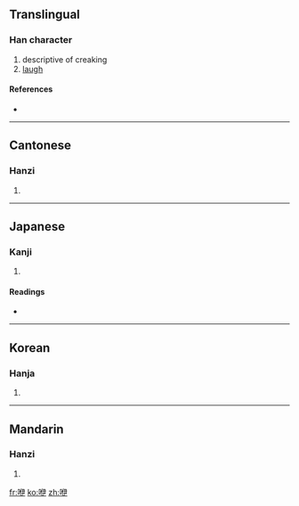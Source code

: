 ==Translingual==

===Han character===
{{Han char|rn=30|rad=口|as=06|sn=9|four=6700<sub>0</sub>|canj=口人尸大 (ROSK)}}

# descriptive of creaking
# [[laugh]]

====References====
* {{Han ref|kx=0188.100|dkj=03579|dj=0407.100|hdz=10618.070|uh=54BF|ud=21695|bh=ABA9|bd=43945}}

----

==Cantonese==

===Hanzi===
{{yue-hanzi|jyut=|y=yi1}}

# {{defn|Cantonese|sort=口06}}

----

==Japanese==

===Kanji===
{{ja-kanji|grade=|rs=口06}}

# {{defn|Japanese|sort=口06}}

====Readings====
* {{ja-readings|on=[[い]] (i)|kun=[[つくりわらい]] (tsukuriwarai)}}

----

==Korean==

===Hanja===
{{ko-hanja|hangeul=이|rv=i|mr=i}}

# {{defn|Korean|sort=口06}}

----

==Mandarin==

===Hanzi===
{{cmn-hanzi|pin=[[yī]] ([[yi1]])|wg=i<sup>1</sup>}}

# {{defn|Mandarin|sort=口06}}

[[fr:咿]]
[[ko:咿]]
[[zh:咿]]